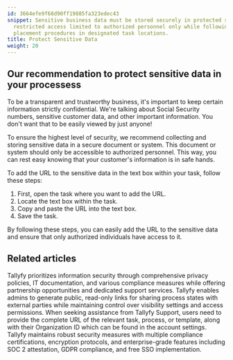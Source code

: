 ```yaml
---
id: 3664efe9f68d90ff19885fa323edec43
snippet: Sensitive business data must be stored securely in protected systems with
  restricted access limited to authorized personnel only while following proper URL
  placement procedures in designated task locations.
title: Protect Sensitive Data
weight: 20
---
```


## Our recommendation to protect sensitive data in your processess

To be a transparent and trustworthy business, it's important to keep certain information strictly confidential. We're talking about Social Security numbers, sensitive customer data, and other important information. You don't want that to be easily viewed by just anyone!

To ensure the highest level of security, we recommend collecting and storing sensitive data in a secure document or system. This document or system should only be accessible to authorized personnel. This way, you can rest easy knowing that your customer's information is in safe hands.

To add the URL to the sensitive data in the text box within your task, follow these steps:

1. First, open the task where you want to add the URL.
2. Locate the text box within the task.
3. Copy and paste the URL into the text box.
4. Save the task.

By following these steps, you can easily add the URL to the sensitive data and ensure that only authorized individuals have access to it.


## Related articles
<CardGrid>
<LinkTitleCard header="<b>Terms Legals > Tallyfy's privacy policy</b>" href="/products/pro/miscellaneous/terms-legals/where-can-i-find-tallyfys-privacy-policy/" > Tallyfy prioritizes information security through comprehensive privacy policies, IT documentation, and various compliance measures while offering partnership opportunities and dedicated support services. </LinkTitleCard>
<LinkTitleCard header="<b>Processes > Make a process visible to outsiders or guests</b>" href="/products/pro/tracking-and-tasks/processes/make-a-process-public/" > Tallyfy enables admins to generate public, read-only links for sharing process states with external parties while maintaining control over visibility settings and access permissions. </LinkTitleCard>
<LinkTitleCard header="<b>Support > Provide necessary info to Tallyfy's support team</b>" href="/products/pro/miscellaneous/support/how-to-provide-necessary-info-to-tallyfy-support/" > When seeking assistance from Tallyfy Support, users need to provide the complete URL of the relevant task, process, or template, along with their Organization ID which can be found in the account settings. </LinkTitleCard>
<LinkTitleCard header="<b>Miscellaneous > Terms & legals</b>" href="/products/pro/miscellaneous/terms-legals/" > Tallyfy maintains robust security measures with multiple compliance certifications, encryption protocols, and enterprise-grade features including SOC 2 attestation, GDPR compliance, and free SSO implementation. </LinkTitleCard>
</CardGrid>
